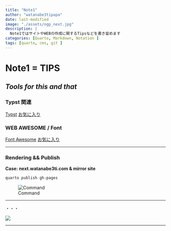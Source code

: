 ```yaml
---
title: "Note1"
author: "watanabe3tipapa"
date: last-modified
image: "./assets/ogp_next.jpg"
description: |
  Note1ではサイトやWEBの作成に関するTipsなどを書き留めます
categories: [Quarto, Markdown, Notation ]
tags: [quarto, cms, git ]
---
```


# Note1 = TIPS

## *Tools for this and that*

### Typst 関連

[Typst](https://typst.app) [お気に入り](https://github.com/kazuyanagimoto/zenn-contents/blob/main/articles/quarto-typst-cv.md)

### WEB AWESOME / Font

[Font Awesome](https://fontawesome.com) [お気に入り](https://fontawesome.com/search?o=r&m=free)

------------------------------------------------------------------------

### Rendering && Publish

**Case: next.watanabe3ti.com & mirror site**

```bash
quarto publish gh-pages
```

![Command](assets/IMG_quarto_publish_gh-pages.jpg){fig-align="left"}

------------------------------------------------------------------------

・・・

![](./assets/UC900.jpg)

------------------------------------------------------------------------